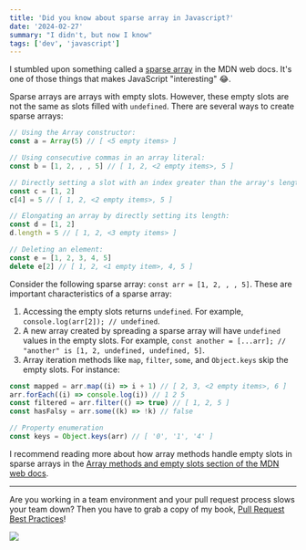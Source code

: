 ```yaml
---
title: 'Did you know about sparse array in Javascript?'
date: '2024-02-27'
summary: "I didn't, but now I know"
tags: ['dev', 'javascript']
---
```


I stumbled upon something called a [sparse array](https://developer.mozilla.org/en-US/docs/Web/JavaScript/Guide/Indexed_collections#sparse_arrays) in the MDN web docs. It's one of those things that makes JavaScript "interesting" 😂.

Sparse arrays are arrays with empty slots. However, these empty slots are not the same as slots filled with `undefined`. There are several ways to create sparse arrays:

```javascript
// Using the Array constructor:
const a = Array(5) // [ <5 empty items> ]

// Using consecutive commas in an array literal:
const b = [1, 2, , , 5] // [ 1, 2, <2 empty items>, 5 ]

// Directly setting a slot with an index greater than the array's length:
const c = [1, 2]
c[4] = 5 // [ 1, 2, <2 empty items>, 5 ]

// Elongating an array by directly setting its length:
const d = [1, 2]
d.length = 5 // [ 1, 2, <3 empty items> ]

// Deleting an element:
const e = [1, 2, 3, 4, 5]
delete e[2] // [ 1, 2, <1 empty item>, 4, 5 ]
```

Consider the following sparse array: `const arr = [1, 2, , , 5]`. These are important characteristics of a sparse array:

1. Accessing the empty slots returns `undefined`. For example, `console.log(arr[2]); // undefined`.
2. A new array created by spreading a sparse array will have `undefined` values in the empty slots. For example, `const another = [...arr]; // "another" is [1, 2, undefined, undefined, 5]`.
3. Array iteration methods like `map`, `filter`, `some`, and `Object.keys` skip the empty slots. For instance:

```javascript
const mapped = arr.map((i) => i + 1) // [ 2, 3, <2 empty items>, 6 ]
arr.forEach((i) => console.log(i)) // 1 2 5
const filtered = arr.filter(() => true) // [ 1, 2, 5 ]
const hasFalsy = arr.some((k) => !k) // false

// Property enumeration
const keys = Object.keys(arr) // [ '0', '1', '4' ]
```

I recommend reading more about how array methods handle empty slots in sparse arrays in the [Array methods and empty slots section of the MDN web docs](https://developer.mozilla.org/en-US/docs/Web/JavaScript/Reference/Global_Objects/Array#array_methods_and_empty_slots).

---

Are you working in a team environment and your pull request process slows your team down? Then you have to grab a copy of my book, [Pull Request Best Practices](https://pr.nico.fyi)!

![](/static/images/articles/pull-request-best-practices.png)
